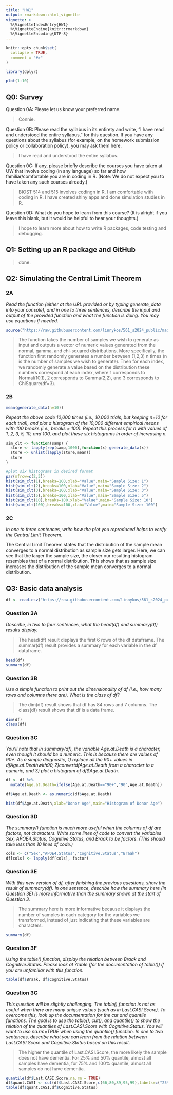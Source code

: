 ```yaml
---
title: "HW1"
output: rmarkdown::html_vignette
vignette: >
  %\VignetteIndexEntry{HW1}
  %\VignetteEngine{knitr::rmarkdown}
  %\VignetteEncoding{UTF-8}
---
```


```r
knitr::opts_chunk$set(
  collapse = TRUE,
  comment = "#>"
)

library(dplyr)
```

```r
plot(1:10)
```

## Q0: Survey

Question 0A: Please let us know your preferred name.

> Connie. 

Question 0B: Please read the syllabus in its entirety and write, “I have read and understood the entire syllabus,” for this question. If you have any questions about the syllabus (for example, on the homework submission policy or collaboration policy), you may ask them here.

> I have read and understood the entire syllabus. 

Question 0C: If any, please briefly describe the courses you have taken at UW that involve coding (in any language) so far and how familiar/comfortable you are in coding in R. (Note: We do not expect you to have taken any such courses already.)

> BIOST 514 and 515 involves codingn in R. I am comfortable with coding in R. I have created shiny apps and done simulation studies in R. 

Question 0D: What do you hope to learn from this course? (It is alright if you leave this blank, but it would be helpful to hear your thoughts.)

> I hope to learn more about how to write R packages, code testing and debugging. 

## Q1: Setting up an R package and GitHub

> done. 

## Q2: Simulating the Central Limit Theorem

### 2A

*Read the function (either at the URL provided or by typing generate_data into your console), and in one to three sentences, describe the input and output of the provided function and what the function is doing. You may use equations if needed.*

```r
source("https://raw.githubusercontent.com/linnykos/561_s2024_public/main/homework1/generate_data.R")
```

> The function takes the number of samples we wish to generate as input and outputs a vector of numeric values generated from the normal, gamma, and chi-squared distributions. More specifically, the function first randomly generates a number between (1,2,3) n times (n is the number of samples we wish to generate). Then for each index, we randomly generate a value based on the distribution these numbers correspond at each index, where 1 corresponds to Normal(10,1), 2 corresponds to Gamma(2,2), and 3 corresponds to ChiSquare(df=3). 

### 2B

```r
mean(generate_data(n=10))
```

*Repeat the above code 10,000 times (i.e., 10,000 trials, but keeping n=10 for each trial), and plot a histogram of the 10,000 different empirical means with 100 breaks (i.e., breaks = 100). Repeat this process for n with values of 1, 2, 3, 5, 10, and 100, and plot these six histograms in order of increasing n.*

```r
sim_clt <- function(samp) {
  store <- lapply(rep(samp,1000),function(x) generate_data(x))
  store <- unlist(lapply(store,mean))
  store
}

#plot six histograms in desired format
par(mfrow=c(2,3))
hist(sim_clt(1),breaks=100,xlab="Value",main="Sample Size: 1")
hist(sim_clt(2),breaks=100,xlab="Value",main="Sample Size: 2")
hist(sim_clt(3),breaks=100,xlab="Value",main="Sample Size: 3")
hist(sim_clt(5),breaks=100,xlab="Value",main="Sample Size: 5")
hist(sim_clt(10),breaks=100,xlab="Value",main="Sample Size: 10")
hist(sim_clt(100),breaks=100,xlab="Value",main="Sample Size: 100")
```

### 2C

*In one to three sentences, write how the plot you reproduced helps to verify the Central Limit Theorem.*

The Central Limit Theorem states that the distribution of the sample mean converges to a normal distribution as sample size gets larger. Here, we can see that the larger the sample size, the closer our resulting histogram resembles that of a normal distribution. This shows that as sample size increases the distribution of the sample mean converges to a normal distribution. 

## Q3: Basic data analysis

```r
df <- read.csv("https://raw.githubusercontent.com/linnykos/561_s2024_public/main/homework1/sea-ad.csv")
```

### Question 3A

*Describe, in two to four sentences, what the head(df) and summary(df) results display.*

> The head(df) result displays the first 6 rows of the df dataframe. The summar(df) result provides a summary for each variable in the df dataframe. 

```r
head(df)
summary(df)
```

### Question 3B

*Use a simple function to print out the dimensionality of df (i.e., how many rows and columns there are). What is the class of df?*

> The dim(df) result shows that df has 84 rows and 7 columns. The class(df) result shows that df is a data frame. 

```r
dim(df)
class(df)
```


### Question 3C

*You’ll note that in summary(df), the variable Age.at.Death is a character, even though it should be a numeric. This is because there are values of 90+. As a simple diagnostic, 1) replace all the 90+ values in df$Age.at.Death with 90, 2) convert df$Age.at.Death from a character to a numeric, and 3) plot a histogram of df$Age.at.Death.*

```r
df <- df %>% 
  mutate(Age.at.Death=ifelse(Age.at.Death=="90+","90",Age.at.Death))

df$Age.at.Death <- as.numeric(df$Age.at.Death)

hist(df$Age.at.Death,xlab="Donor Age",main="Histogram of Donor Age")
```

### Question 3D

*The summary() function is much more useful when the columns of df are factors, not characters. Write some lines of code to convert the variables Sex, APOE4.Status, Cognitive.Status, and Braak to be factors. (This should take less than 10 lines of code.)*

```r
cols <- c("Sex","APOE4.Status","Cognitive.Status","Braak")
df[cols] <- lapply(df[cols], factor)
```

### Question 3E

*With this new version of df, after finishing the previous questions, show the result of summary(df). In one sentence, describe how the summary here (in Question 3E) is more informative than the summary shown at the start of Question 3.*

> The summary here is more informative because it displays the number of samples in each category for the variables we transformed, instead of just indicating that these variables are characters.

```r
summary(df)
```

### Question 3F

*Using the table() function, display the relation between Braak and Cognitive.Status. Please look at ?table (for the documentation of table()) if you are unfamiliar with this function.*

```r
table(df$Braak, df$Cognitive.Status)
```


### Question 3G

*This question will be slightly challenging. The table() function is not as useful when there are many unique values (such as in Last.CASI.Score). To overcome this, look up the documentation for the cut and quantile functions. The goal is to use the table(), cut(), and quantile() to show the relation of the quantiles of Last.CASI.Score with Cognitive.Status. You will want to use na.rm=TRUE when using the quantile() function. In one to two sentences, describe what you can learn from the relation between Last.CASI.Score and Cognitive.Status based on this result.*

> The higher the quantile of Last.CASI.Score, the more likely the sample does not have dementia. For 25% and 50% quantile, almost all samples have dementia, for 75% and 100% quantile, almost all samples do not have dementia. 

```r
quantile(df$Last.CASI.Score,na.rm = TRUE)
df$quant.CASI <- cut(df$Last.CASI.Score,c(66,80,89,95,99),labels=c("25%", "50%", "75%","100%"),include.lowest = TRUE)
table(df$quant.CASI,df$Cognitive.Status)
```



